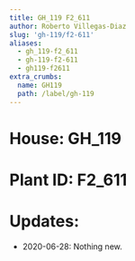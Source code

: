 ```yaml
---
title: GH_119 F2_611
author: Roberto Villegas-Diaz
slug: 'gh-119/f2-611'
aliases:
  - gh_119-f2_611
  - gh-119-f2-611
  - gh119-f2611
extra_crumbs:
  name: GH119
  path: /label/gh-119
---
```


# **House**: GH_119
# **Plant ID**: F2_611
# **Updates**: 
 - 2020-06-28: Nothing new.
